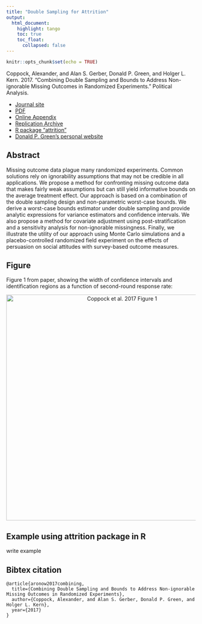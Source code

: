 ```yaml
---
title: "Double Sampling for Attrition"
output: 
  html_document:
    highlight: tango
    toc: true
    toc_float:
      collapsed: false
---
```


```r
knitr::opts_chunk$set(echo = TRUE)
```

Coppock, Alexander, and Alan S. Gerber, Donald P. Green, and Holger L. Kern. 2017. "Combining Double Sampling and Bounds to Address Non-ignorable Missing Outcomes in Randomized Experiments." Political Analysis.

- [Journal site](https://papers.ssrn.com/sol3/papers2.cfm?abstract_id=2305788)
- [PDF](papers/CGGK_attrition_preproof.pdf)
- [Online Appendix](papers/CGGK_attrition_appendix.pdf)
- [Replication Archive]()
- [R package "attrition"]()
- [Donald P. Green's personal website](https://sites.google.com/site/donaldpgreen/)

## Abstract

Missing outcome data plague many randomized experiments. Common solutions rely on ignorability assumptions that may not be credible in all applications. We propose a method for confronting missing outcome data that makes fairly weak assumptions but can still yield informative bounds on the average treatment effect. Our approach is based on a combination of the double sampling design and non-parametric worst-case bounds. We derive a worst-case bounds estimator under double sampling and provide analytic expressions for variance estimators and confidence intervals. We also propose a method for covariate adjustment using post-stratification and a sensitivity analysis for non-ignorable missingness. Finally, we illustrate the utility of our approach using Monte Carlo simulations and a placebo-controlled randomized field experiment on the effects of persuasion on social attitudes with survey-based outcome measures.

## Figure

Figure 1 from paper, showing the width of confidence intervals and identification regions as a function of second-round response rate:

<center><img src="Images/CGGK_attrition_fig.pdf" alt="Coppock et al. 2017 Figure 1" width="600"></center>

## Example using attrition package in R

write example


## Bibtex citation
```
@article{aronow2017combining,
  title={Combining Double Sampling and Bounds to Address Non-ignorable Missing Outcomes in Randomized Experiments},
  author={Coppock, Alexander, and Alan S. Gerber, Donald P. Green, and Holger L. Kern},
  year={2017}
}
```





